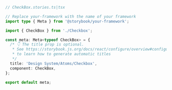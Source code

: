 ```ts
// CheckBox.stories.ts|tsx

// Replace your-framework with the name of your framework
import type { Meta } from '@storybook/your-framework';

import { CheckBox } from './Checkbox';

const meta: Meta<typeof CheckBox> = {
  /* 👇 The title prop is optional.
   * See https://storybook.js.org/docs/react/configure/overview#configure-story-loading
   * to learn how to generate automatic titles
   */
  title: 'Design System/Atoms/Checkbox',
  component: CheckBox,
};

export default meta;
```

